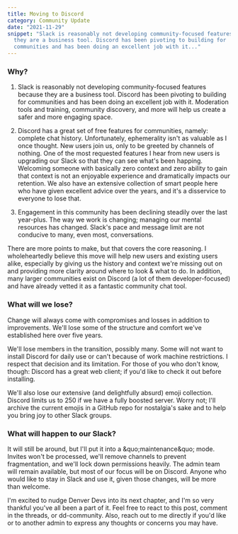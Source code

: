 ```yaml
---
title: Moving to Discord
category: Community Update
date: "2021-11-29"
snippet: "Slack is reasonably not developing community-focused features because
  they are a business tool. Discord has been pivoting to building for
  communities and has been doing an excellent job with it..."
---
```


### Why?

1. Slack is reasonably not developing community-focused features because
   they are a business tool. Discord has been pivoting to building for
   communities and has been doing an excellent job with it. Moderation
   tools and training, community discovery, and more will help us create a
   safer and more engaging space.

2. Discord has a great set of free features for communities, namely:
   complete chat history. Unfortunately, ephemerality isn&apos;t as
   valuable as I once thought. New users join us, only to be greeted by
   channels of nothing. One of the most requested features I hear from new
   users is upgrading our Slack so that they can see what&apos;s been
   happing. Welcoming someone with basically zero context and zero ability
   to gain that context is not an enjoyable experience and dramatically
   impacts our retention. We also have an extensive collection of smart
   people here who have given excellent advice over the years, and
   it&apos;s a disservice to everyone to lose that.

3. Engagement in this community has been declining steadily over the
   last year-plus. The way we work is changing; managing our mental
   resources has changed. Slack&apos;s pace and message limit are not
   conducive to many, even most, conversations.

There are more points to make, but that covers the core reasoning. I
wholeheartedly believe this move will help new users and existing users
alike, especially by giving us the history and context we&apos;re
missing out on and providing more clarity around where to look & what to
do. In addition, many larger communities exist on Discord (a lot of them
developer-focused) and have already vetted it as a fantastic community
chat tool.

### What will we lose?

Change will always come with compromises and losses in addition to
improvements. We&apos;ll lose some of the structure and comfort
we&apos;ve established here over five years.

We&apos;ll lose members in the transition, possibly many. Some will not
want to install Discord for daily use or can&apos;t because of work
machine restrictions. I respect that decision and its limitation. For
those of you who don&apos;t know, though: Discord has a great web
client; if you&apos;d like to check it out before installing.

We&apos;ll also lose our extensive (and delightfully absurd) emoji
collection. Discord limits us to 250 if we have a fully boosted server.
Worry not; I&apos;ll archive the current emojis in a GitHub repo for
nostalgia&apos;s sake and to help you bring joy to other Slack groups.

### What will happen to our Slack?

It will still be around, but I&apos;ll put it into a
&quo;maintenance&quo; mode. Invites won&apos;t be processed, we&apos;ll
remove channels to prevent fragmentation, and we&apos;ll lock down
permissions heavily. The admin team will remain available, but most of
our focus will be on Discord. Anyone who would like to stay in Slack and
use it, given those changes, will be more than welcome.

I&apos;m excited to nudge Denver Devs into its next chapter, and
I&apos;m so very thankful you&apos;ve all been a part of it. Feel free
to react to this post, comment in the threads, or dd-community. Also,
reach out to me directly if you&apos;d like or to another admin to
express any thoughts or concerns you may have.

